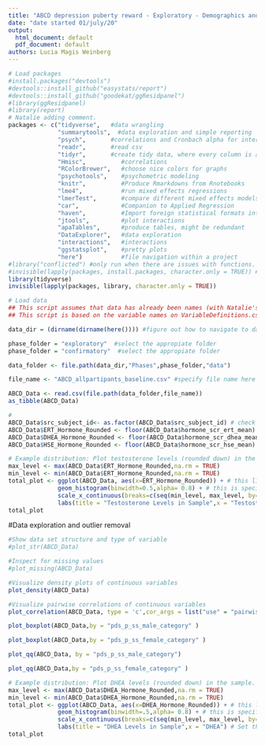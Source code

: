 ```yaml
---
title: "ABCD depression puberty reward - Exploratory - Demographics and behavioral data description and cleaning"
date: "date started 01/july/20"
output:
  html_document: default
  pdf_document: default
authors: Lucia Magis Weinberg 
---
```


```r
# Load packages
#install.packages("devtools")
#devtools::install_github("easystats/report")
#devtools::install_github("goodekat/ggResidpanel")
#library(ggResidpanel)
#library(report)
# Natalie adding comment.
packages <- c("tidyverse",   #data wrangling
              "summarytools",  #data exploration and simple reporting
              "psych",       #correlations and Cronbach alpha for internal consistency  
              "readr",       #read csv
              "tidyr",       #create tidy data, where every column is a variable, every row is an                               observation 
              "Hmisc",          #correlations
              "RColorBrewer",   #choose nice colors for graphs
              "psychotools",    #psychometric modeling
              "knitr",          #Produce Rmarkdowns from Rnotebooks
              "lme4",           #run mixed effects regressions
              "lmerTest",       #compare different mixed effects models  
              "car",            #Companion to Applied Regression
              "haven",          #Import foreign statistical formats into R   
              "jtools",         #plot interactions 
              "apaTables",      #produce tables, might be redundant
              "DataExplorer",   #data exploration
              "interactions",   #interactions
              "ggstatsplot",    #pretty plots
              "here")           #file navigation within a project
#library("conflicted") #only run when there are issues with functions. Will illuminate which functions come from different packages
#invisible(lapply(packages, install.packages, character.only = TRUE)) #Only run once to install packages
library(tidyverse)
invisible(lapply(packages, library, character.only = TRUE))
```

```r
# Load data
## This script assumes that data has already been names (with Natalie's code) and split into two halves
## This script is based on the variable names on VariableDefinitions.csv

data_dir = (dirname(dirname(here()))) #figure out how to navigate to data source

phase_folder = "exploratory"  #select the appropiate folder
phase_folder = "confirmatory"  #select the appropiate folder

data_folder <- file.path(data_dir,"Phases",phase_folder,"data")  

file_name <- "ABCD_allpartipants_baseline.csv" #specify file name here 

ABCD_Data <- read.csv(file.path(data_folder,file_name))
as_tibble(ABCD_Data)
```

```r
# 
ABCD_Data$src_subject_id<- as.factor(ABCD_Data$src_subject_id) # check that this is the correct column for participant IDs.
ABCD_Data$ERT_Hormone_Rounded <- floor(ABCD_Data$hormone_scr_ert_mean) # I used the floor function to round down testosterone levels to a whole number. This creates a new variable (and so a new column), Testosterone_Rounded, in my dataframe (ABCD_Data).
ABCD_Data$DHEA_Hormone_Rounded <- floor(ABCD_Data$hormone_scr_dhea_mean) # DHEA
ABCD_Data$HSE_Hormone_Rounded <- floor(ABCD_Data$hormone_scr_hse_mean) # Estrogen, only for women
```

```r
# Example distribution: Plot testosterone levels (rounded down) in the sample.
max_level <- max(ABCD_Data$ERT_Hormone_Rounded,na.rm = TRUE)
min_level <- min(ABCD_Data$ERT_Hormone_Rounded,na.rm = TRUE)
total_plot <- ggplot(ABCD_Data, aes(x=ERT_Hormone_Rounded)) + # this line is saying plot my data (ABCD_Data), with the x axis being their rounded testosterone.
              geom_histogram(binwidth=0.5,alpha= 0.8) + # this is specifying the width of the histogram bars and how transparent the color is (that is the alpha).
              scale_x_continuous(breaks=c(seq(min_level, max_level, by=5))) + # include mininum to maximum observed values on the axis and to plot by intervals of 5.
              labs(title = "Testosterone Levels in Sample",x = "Testosterone") # Set the title of the graph and label the x axis.
total_plot
```

#Data exploration and outlier removal
```r
#Show data set structure and type of variable
#plot_str(ABCD_Data)
```

```r
#Inspect for missing values
#plot_missing(ABCD_Data)
```

```r
#Visualize density plots of continuous variables
plot_density(ABCD_Data)
```

```r
#Visualize pairwise correlations of continuous variables
plot_correlation(ABCD_Data, type = 'c',cor_args = list("use" = "pairwise.complete.obs"))
```

```r
plot_boxplot(ABCD_Data,by = "pds_p_ss_male_category" )
```

```r
plot_boxplot(ABCD_Data,by = "pds_p_ss_female_category" )
```

```r
plot_qq(ABCD_Data, by = "pds_p_ss_male_category")
```

```r
plot_qq(ABCD_Data,by = "pds_p_ss_female_category" )
```

```r
# Example distribution: Plot DHEA levels (rounded down) in the sample.
max_level <- max(ABCD_Data$DHEA_Hormone_Rounded,na.rm = TRUE)
min_level <- min(ABCD_Data$DHEA_Hormone_Rounded,na.rm = TRUE)
total_plot <- ggplot(ABCD_Data, aes(x=DHEA_Hormone_Rounded)) + # this line is saying plot my data (ABCD_Data), with the x axis being their rounded testosterone.
              geom_histogram(binwidth=.5,alpha= 0.8) + # this is specifying the width of the histogram bars and how transparent the color is (that is the alpha).
              scale_x_continuous(breaks=c(seq(min_level, max_level, by=10))) + # include mininum to maximum observed values on the axis and to plot by intervals of 5.
              labs(title = "DHEA Levels in Sample",x = "DHEA") # Set the title of the graph and label the x axis.
total_plot
```

